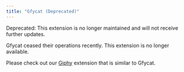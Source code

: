```yaml
---
title: "Gfycat (Deprecated)"
---
```


<Warning>

Deprecated: This extension is no longer maintained and will not receive further updates.

</Warning>

Gfycat ceased their operations recently. This extension is no longer available.

Please check out our [Giphy](/fundamentals/giphy) extension that is similar to Gfycat.
